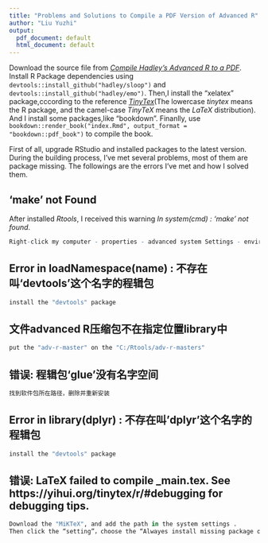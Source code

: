 ---
title: "Problems and Solutions to Compile a PDF Version of Advanced R"
author: "Liu Yuzhi"
output:
  pdf_document: default
  html_document: default
---

Download the source file from [*Compile Hadley’s Advanced R to a PDF*](http://brettklamer.com/diversions/statistical/compile-hadleys-advanced-r-programming-to-a-pdf/). Install R Package dependencies using `devtools::install_github("hadley/sloop")` and `devtools::install_github("hadley/emo")`. 
Then,I install the  "xelatex" package,cccording to the  reference [*TinyTex*](https://yihui.name/tinytex/#for-r-users)(The lowercase *tinytex* means the R package, and the camel-case *TinyTeX* means the *LaTeX* distribution). And I install some packages,like "bookdown".
Finanlly, use `bookdown::render_book("index.Rmd", output_format = "bookdown::pdf_book")` to compile the book.

First of all, upgrade RStudio and installed packages to the latest version. During the building process, I've met several problems, most of them are package missing. The followings are the errors I've met and how I solved them. 



## 'make' not Found

After installed *Rtools*, I received this warning *In system(cmd) : 'make' not found*. 
```{r}
Right-click my computer - properties - advanced system Settings - environment variables,and add the path in the system settings "C:/Rtools/bin"
```


## Error in loadNamespace(name) : 不存在叫‘devtools’这个名字的程辑包    
```{r}
install the "devtools" package
```



## 文件advanced R压缩包不在指定位置library中
```{r}
put the "adv-r-master" on the "C:/Rtools/adv-r-masters"
```


## 错误: 程辑包‘glue’没有名字空间
```{r}
找到软件包所在路径，删除并重新安装
```


## Error in library(dplyr) : 不存在叫'dplyr'这个名字的程辑包
```{r}
install the "devtools" package
```


## 错误: LaTeX failed to compile _main.tex. See https://yihui.org/tinytex/r/#debugging for debugging tips.
```{r}
Download the "MiKTeX", and add the path in the system settings .
Then click the “setting”，choose the “Alwayes install missing package on-the-fly:"
```

